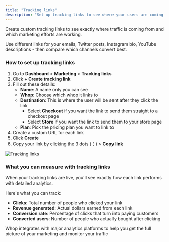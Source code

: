 ```yaml
---
title: "Tracking links"
description: "Set up tracking links to see where your users are coming from "
---
```


Create custom tracking links to see exactly where traffic is coming from and which marketing efforts are working.

<Tip>
  Use different links for your emails, Twitter posts, Instagram bio, YouTube descriptions - then compare which channels convert best.
</Tip>

### How to set up tracking links

1. Go to **Dashboard** \> **Marketing** \> **Tracking links**
2. Click **\+ Create tracking link**
3. Fill out these details:
   - **Name**: A name only you can see
   - **Whop**: Choose which whop it links to
   - **Destination**: This is where the user will be sent after they click the link
     - Select **Checkout** if you want the link to send them straight to a checkout page
     - Select **Store** if you want the link to send them to your store page
   - **Plan**: Pick the pricing plan you want to link to
4. Create a custom URL for each link
5. Click **Create**
6. Copy your link by clicking the 3 dots (︙) \> **Copy link**

![Tracking links](/apps/docs/how-to-videos/trackinglinks720p30fps.gif)

### What you can measure with tracking links

When your tracking links are live, you'll see exactly how each link performs with detailed analytics. 

Here's what you can track:

- **Clicks**: Total number of people who clicked your link
- **Revenue generated**: Actual dollars earned from each link
- **Conversion rate**: Percentage of clicks that turn into paying customers
- **Converted users**: Number of people who actually bought after clicking

<Card title="Set up external tracking integrations" icon="magnifying-glass" href="/manage-your-whop/integrations">
  Whop integrates with major analytics platforms to help you get the full picture of your marketing and monitor your traffic
</Card>